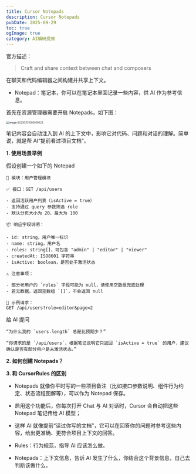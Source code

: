 ```yaml
---
title: Cursor Notepads
description: Cursor Notepads
pubDate: 2025-09-29
toc: true
ogImage: true
category: AI编码提效
---
```


官方描述：

> Craft and share context between chat and composers

在聊天和代码编辑器之间构建并共享上下文。

- Notepad：笔记本，你可以在笔记本里面记录一些内容，供 AI 作为参考信息。

首先在资源管理器需要开启 Notepads，如下图：

<img
  src="https://xiejie-typora.oss-cn-chengdu.aliyuncs.com/2025-07-01-005820.png"
  alt="image-20250701085819423"
  style="zoom:50%;"
/>

笔记内容会自动注入到 AI 的上下文中，影响它对代码、问题和对话的理解。简单说，就是帮 AI“提前看过项目文档”。

**1. 使用场景举例**

假设创建一个如下的 Notepad

```
📌 模块：用户管理模块

✅ 接口：GET /api/users

- 返回活跃用户列表（isActive = true）
- 支持通过 query 参数筛选 role
- 默认分页大小为 20，最大为 100

📦 响应字段说明：

- id: string，用户唯一标识
- name: string，用户名
- roles: string[]，可包含 "admin" | "editor" | "viewer"
- createdAt: ISO8601 字符串
- isActive: boolean，是否处于激活状态

⚠️ 注意事项：

- 部分老用户的 `roles` 字段可能为 null，请使用空数组兜底处理
- 若无数据，返回空数组 `[]`，不会返回 null

📍 示例请求：
GET /api/users?role=editor&page=2
```

给 AI 提问

```
“为什么我的 `users.length` 总是比预期少？”
```

```
“你请求的是 `/api/users`，根据笔记说明它只返回 `isActive = true` 的用户，建议确认是否有部分用户是未激活状态。”
```

**2. 如何创建 Notepads？**

**3. 和 CursorRules 的区别**

- Notepads 就像你平时写的一些项目备注（比如接口参数说明、组件行为约定、状态流程图解等），可以作为 Notepad 保存。
- 启用这个功能后，你每次打开 Chat 与 AI 对话时，Cursor 会自动把这些 Notepad 笔记传给 AI 模型；
- 这样 AI 就像提前“读过你写的文档”，它可以在回答你的问题时参考这些内容，给出更准确、更符合项目上下文的回答。

- Rules：行为规范，指导 AI 应该怎么做。
- Notepads：上下文信息，告诉 AI 发生了什么，你结合这个背景信息，自己去判断该做什么。
